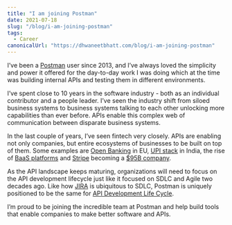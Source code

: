 ```yaml
---
title: "I am joining Postman"
date: 2021-07-18
slug: "/blog/i-am-joining-postman"
tags:
  - Career
canonicalUrl: "https://dhwaneetbhatt.com/blog/i-am-joining-postman"
---
```


I’ve been a [Postman](https://postman.com) user since 2013, and I’ve always loved the simplicity and power it offered for the day-to-day work I was doing which at the time was building internal APIs and testing them in different environments.

I’ve spent close to 10 years in the software industry - both as an individual contributor and a people leader. I’ve seen the industry shift from siloed business systems to business systems talking to each other unlocking more capabilities than ever before. APIs enable this complex web of communication between disparate business systems.

In the last couple of years, I’ve seen fintech very closely. APIs are enabling not only companies, but entire ecosystems of businesses to be built on top of them. Some examples are [Open Banking](https://www.openbankingeurope.eu/) in EU, [UPI stack](https://www.indiastack.org/upi/) in India, the rise of [BaaS platforms](https://internationalbanker.com/banking/banking-as-a-service-baas-the-platform-approach-to-banking/) and [Stripe](https://stripe.com) becoming a [$95B company](https://www.cnbc.com/2021/03/14/stripe-valued-at-95-billion-in-600-million-funding-round.html).

As the API landscape keeps maturing, organizations will need to focus on the API development lifecycle just like it focused on SDLC and Agile two decades ago. Like how [JIRA](https://www.atlassian.com/software/jira) is ubiquitous to SDLC, Postman is uniquely positioned to be the same for [API Development Life Cycle](https://www.postman.com/use-cases/api-first-development/).

I’m proud to be joining the incredible team at Postman and help build tools that enable companies to make better software and APIs.
